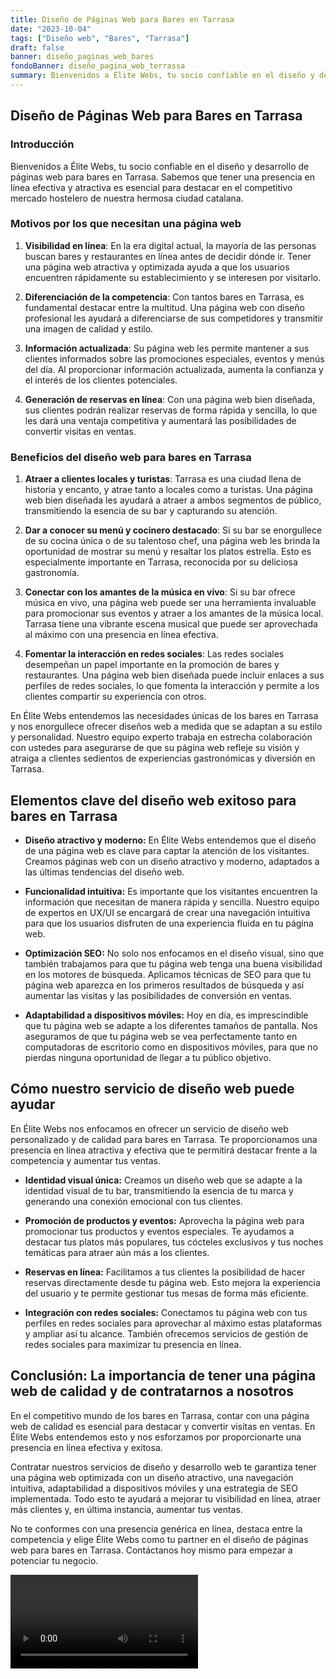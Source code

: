 ```yaml
---
title: Diseño de Páginas Web para Bares en Tarrasa
date: "2023-10-04"
tags: ["Diseño web", "Bares", "Tarrasa"]
draft: false
banner: diseño_paginas_web_bares
fondoBanner: diseño_pagina_web_terrassa
summary: Bienvenidos a Élite Webs, tu socio confiable en el diseño y desarrollo de páginas web para bares en Tarrasa. Sabemos que tener una presencia en línea efectiva y atractiva es esencial para destacar en el competitivo mercado hostelero de nuestra hermosa ciudad catalana.
---
```



## Diseño de Páginas Web para Bares en Tarrasa

### Introducción

Bienvenidos a Élite Webs, tu socio confiable en el diseño y desarrollo de páginas web para bares en Tarrasa. Sabemos que tener una presencia en línea efectiva y atractiva es esencial para destacar en el competitivo mercado hostelero de nuestra hermosa ciudad catalana.

### Motivos por los que necesitan una página web

1. **Visibilidad en línea**: En la era digital actual, la mayoría de las personas buscan bares y restaurantes en línea antes de decidir dónde ir. Tener una página web atractiva y optimizada ayuda a que los usuarios encuentren rápidamente su establecimiento y se interesen por visitarlo.

2. **Diferenciación de la competencia**: Con tantos bares en Tarrasa, es fundamental destacar entre la multitud. Una página web con diseño profesional les ayudará a diferenciarse de sus competidores y transmitir una imagen de calidad y estilo.

3. **Información actualizada**: Su página web les permite mantener a sus clientes informados sobre las promociones especiales, eventos y menús del día. Al proporcionar información actualizada, aumenta la confianza y el interés de los clientes potenciales.

4. **Generación de reservas en línea**: Con una página web bien diseñada, sus clientes podrán realizar reservas de forma rápida y sencilla, lo que les dará una ventaja competitiva y aumentará las posibilidades de convertir visitas en ventas.

### Beneficios del diseño web para bares en Tarrasa

1. **Atraer a clientes locales y turistas**: Tarrasa es una ciudad llena de historia y encanto, y atrae tanto a locales como a turistas. Una página web bien diseñada les ayudará a atraer a ambos segmentos de público, transmitiendo la esencia de su bar y capturando su atención.

2. **Dar a conocer su menú y cocinero destacado**: Si su bar se enorgullece de su cocina única o de su talentoso chef, una página web les brinda la oportunidad de mostrar su menú y resaltar los platos estrella. Esto es especialmente importante en Tarrasa, reconocida por su deliciosa gastronomía.

3. **Conectar con los amantes de la música en vivo**: Si su bar ofrece música en vivo, una página web puede ser una herramienta invaluable para promocionar sus eventos y atraer a los amantes de la música local. Tarrasa tiene una vibrante escena musical que puede ser aprovechada al máximo con una presencia en línea efectiva.

4. **Fomentar la interacción en redes sociales**: Las redes sociales desempeñan un papel importante en la promoción de bares y restaurantes. Una página web bien diseñada puede incluir enlaces a sus perfiles de redes sociales, lo que fomenta la interacción y permite a los clientes compartir su experiencia con otros.

En Élite Webs entendemos las necesidades únicas de los bares en Tarrasa y nos enorgullece ofrecer diseños web a medida que se adaptan a su estilo y personalidad. Nuestro equipo experto trabaja en estrecha colaboración con ustedes para asegurarse de que su página web refleje su visión y atraiga a clientes sedientos de experiencias gastronómicas y diversión en Tarrasa.

<GifSeo />

<Cta />

## Elementos clave del diseño web exitoso para bares en Tarrasa

- **Diseño atractivo y moderno:** En Élite Webs entendemos que el diseño de una página web es clave para captar la atención de los visitantes. Creamos páginas web con un diseño atractivo y moderno, adaptados a las últimas tendencias del diseño web.

- **Funcionalidad intuitiva:** Es importante que los visitantes encuentren la información que necesitan de manera rápida y sencilla. Nuestro equipo de expertos en UX/UI se encargará de crear una navegación intuitiva para que los usuarios disfruten de una experiencia fluida en tu página web.

- **Optimización SEO:** No solo nos enfocamos en el diseño visual, sino que también trabajamos para que tu página web tenga una buena visibilidad en los motores de búsqueda. Aplicamos técnicas de SEO para que tu página web aparezca en los primeros resultados de búsqueda y así aumentar las visitas y las posibilidades de conversión en ventas.

- **Adaptabilidad a dispositivos móviles:** Hoy en día, es imprescindible que tu página web se adapte a los diferentes tamaños de pantalla. Nos aseguramos de que tu página web se vea perfectamente tanto en computadoras de escritorio como en dispositivos móviles, para que no pierdas ninguna oportunidad de llegar a tu público objetivo.

## Cómo nuestro servicio de diseño web puede ayudar

En Élite Webs nos enfocamos en ofrecer un servicio de diseño web personalizado y de calidad para bares en Tarrasa. Te proporcionamos una presencia en línea atractiva y efectiva que te permitirá destacar frente a la competencia y aumentar tus ventas.

- **Identidad visual única:** Creamos un diseño web que se adapte a la identidad visual de tu bar, transmitiendo la esencia de tu marca y generando una conexión emocional con tus clientes.

- **Promoción de productos y eventos:** Aprovecha la página web para promocionar tus productos y eventos especiales. Te ayudamos a destacar tus platos más populares, tus cócteles exclusivos y tus noches temáticas para atraer aún más a los clientes.

- **Reservas en línea:** Facilitamos a tus clientes la posibilidad de hacer reservas directamente desde tu página web. Esto mejora la experiencia del usuario y te permite gestionar tus mesas de forma más eficiente.

- **Integración con redes sociales:** Conectamos tu página web con tus perfiles en redes sociales para aprovechar al máximo estas plataformas y ampliar así tu alcance. También ofrecemos servicios de gestión de redes sociales para maximizar tu presencia en línea.

## Conclusión: La importancia de tener una página web de calidad y de contratarnos a nosotros

En el competitivo mundo de los bares en Tarrasa, contar con una página web de calidad es esencial para destacar y convertir visitas en ventas. En Élite Webs entendemos esto y nos esforzamos por proporcionarte una presencia en línea efectiva y exitosa.

Contratar nuestros servicios de diseño y desarrollo web te garantiza tener una página web optimizada con un diseño atractivo, una navegación intuitiva, adaptabilidad a dispositivos móviles y una estrategia de SEO implementada. Todo esto te ayudará a mejorar tu visibilidad en línea, atraer más clientes y, en última instancia, aumentar tus ventas.

No te conformes con una presencia genérica en línea, destaca entre la competencia y elige Élite Webs como tu partner en el diseño de páginas web para bares en Tarrasa. Contáctanos hoy mismo para empezar a potenciar tu negocio.

<Video />

<CtaBot job="Bares" city="Tarrasa" />

<Gmaps query="Tarrasa+españa+maps" />
